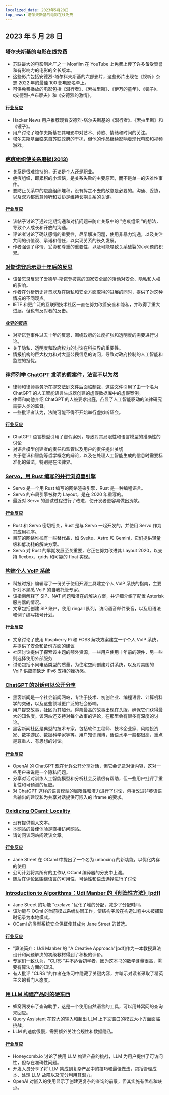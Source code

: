 ```yaml
---
localized_date: 2023年5月28日
top_news: 塔尔夫斯基的电影在线免费
---
```




## 2023 年 5 月 28 日

### [塔尔夫斯基的电影在线免费](https://kottke.org/23/05/watch-tarkovskys-best-films-online-for-free)

- 苏联最大的电影制片厂之一 Mosfilm 在 YouTube 上免费上传了许多备受赞誉和有影响力的电影的全长版本。
- 这些影片包括安德烈-塔尔科夫斯基的六部影片，这些影片出现在《视听》杂志 2022 年的最佳 100 部电影名单上。
- 可供免费播放的电影包括《潜行者》、《索拉里斯》、《伊万的童年》、《镜子》、《安德烈-卢布廖夫》和《安德烈的激情》。

#### [行业反应](http://news.ycombinator.com/item?id=36096652)

- Hacker News 用户推荐观看安德烈-塔尔夫斯基的《潜行者》、《索拉里斯》和《镜子》。
- 用户讨论了塔尔夫斯基在其电影中对艺术、诗歌、情绪和时间的关注。
- 塔尔夫斯基面临来自苏联政府的干扰，但他的作品继续影响着现代电影和视频游戏。

### [疤痕组织使关系磨损(2013)](https://gist.github.com/gtallen1187/27a585fcf36d6e657db2)

- 关系是很难维持的，无论是个人还是职业。
- 疤痕组织，即累积的小烦恼，是关系失败的主要原因，而不是单一的灾难性事件。
- 要防止关系中的疤痕组织堆积，没有挥之不去的敌意是必要的。沟通、妥协，以及双方都愿意倾听和妥协是维持长期关系的关键。

#### [行业反应](http://news.ycombinator.com/item?id=36093954)

- 该帖子讨论了通过定期沟通和对抗问题来防止关系中的 "疤痕组织 "的想法，导致个人成长和开放的沟通。
- 评论者讨论了确认感情的重要性，尽早解决问题，使用非暴力沟通，以及关注共同的价值观、承诺和信任，以实现关系的长久发展。
- 作者强调了移情、妥协和尊重的重要性，以及可能导致关系破裂的小问题的积累。

### [对斯诺登启示录十年后的反思](https://www.ietf.org/archive/id/draft-farrell-tenyearsafter-00.html)

- 该备忘录反思了爱德华-斯诺登披露的国家安全局的活动对安全、隐私和人权的影响。
- 作者在分析历史背景以及在隐私和安全方面取得的进展的同时，提供了对这种情况的不同观点。
- IETF 和更广泛的互联网技术社区一直在努力改善安全和隐私，并取得了重大进展，但也有反对者的反击。

#### [业界的反应](http://news.ycombinator.com/item?id=36097082)

- 对斯诺登事件过去十年的反思，围绕政府的过度扩张和透明度的需要进行讨论。
- 关于隐私、透明度和政府权力的讨论在科技界的重要性。
- 情报机构的巨大权力和对大量公民信息的访问，导致对政府控制的人工智能和监控的担忧。

### [律师列举 ChatGPT 发明的假案件，法官不以为然](https://simonwillison.net/2023/May/27/lawyer-chatgpt/)

- 律师和律师事务所在提交法庭文件后面临制裁，这些文件引用了由一个名为 ChatGPT 的人工智能语言生成器创建的虚假数据库中的虚假案例。
- 律师和向他介绍 ChatGPT 的人被要求出庭，凸显了人工智能驱动的法律研究需要人类的监督。
- 一些批评者认为，法院可能不得不开始举行虚拟听证会。

#### [行业反应](http://news.ycombinator.com/item?id=36097900)

- ChatGPT 语言模型引用了虚假案例，导致对其局限性和语言模型的准确性的讨论
- 对语言模型创建者的责任和监管以及用户的责任提出关切
- 关于意识和智能等哲学概念的辩论，以及在处理人工智能生成的信息时需要标准化的做法，特别是在法律界。

### [Servo，用 Rust 编写的并行浏览器引擎](https://servo.org/)

- Servo 是一个用 Rust 编写的网络渲染引擎，Rust 是一种编程语言。
- Servo 的布局引擎被称为 Layout，是在 2020 年重写的。
- 最近对 Servo 的测试过程进行了改进，使开发者更容易做出贡献。

#### [行业反应](http://news.ycombinator.com/item?id=36092852)

- Rust 和 Servo 密切相关，Rust 是与 Servo 一起开发的，并使用 Servo 作为其应用程序。
- 目前的网络堆栈有一些替代品，如 Svelte、Astro 和 Gemini，它们提供轻量级和低功耗的解决方案。
- Servo 对 Rust 的早期发展至关重要，它正在努力改进其 Layout 2020，以支持 flexbox、grids 和可靠的 float 实现。

### [构建个人 VoIP 系统](https://www.sacredheartsc.com/blog/building-a-personal-voip-system/)

- 科技时报》编辑写了一份关于使用开源工具建立个人 VoIP 系统的指南，主要针对不熟悉 VoIP 的自我托管专家。
- 该指南解释了 SIP、NAT 问题和潜在的解决方案，并详细介绍了配置 Asterisk 服务器的情况。
- 文章包括创建 SIP 账户，使用 ringall 队列，访问语音邮件录音，以及用语法和例子编写拨号计划。

#### [行业反应](http://news.ycombinator.com/item?id=36092718)

- 文章讨论了使用 Raspberry Pi 和 FOSS 解决方案建立一个个人 VoIP 系统，并提供了安全和备份方面的建议
- 社区讨论提供了探索该主题的额外资源，一些用户使用十年前的硬件，另一些则选择使用外部服务
- 讨论包括不同电话类型的质量，为住宅空间创建对讲系统，以及对美国的 VoIP 供应商缺乏 IPv6 支持的挫折感。

### [ChatGPT 的对话可以公开分享](https://chat.openai.com/share/66169853-d00a-4b05-abce-8f82c6d8c868)

- 黑客新闻是一个社会新闻网站，专注于技术、初创企业、编程语言、计算机科学的突破，以及这些领域更广泛的社会影响。
- 用户提交故事，社区为其加分。得票最高的故事出现在头版，确保它们获得最大的知名度。该网站还支持对每个故事的评论，在那里会有很多有深度的讨论。
- 黑客新闻社区是典型的技术专家，包括软件工程师、技术企业家、风险投资家、数字游民、数据科学家等等。用户知识渊博，话语水平一般都很高，重点是尊重人、有思想的讨论。

#### [行业反应](http://news.ycombinator.com/item?id=36091388)

- OpenAI 的 ChatGPT 现在允许公开分享对话，但它会记录对话内容，这对一些用户来说是一个隐私问题。
- 分享对话对训练人工智能模型和分析社会反馈很有帮助，但一些用户批评了重复性和可预测的反应。
- 对 ChatGPT 这样的语言模型的局限性和潜力进行了讨论，包括改进非英语语言输出的建议和为共享对话提供可嵌入的 iframe 的要求。

### [Oxidizing OCaml: Locality](https://blog.janestreet.com/oxidizing-ocaml-locality/)

- 没有提供输入文本。
- 本网站的最佳体验是直接访问网站。
- 请访问该网站阅读该文章。

#### [行业反应](http://news.ycombinator.com/item?id=36094799)

- Jane Street 在 OCaml 中提出了一个名为 unboxing 的新功能，以优化内存的使用
- 公司计划将其所有的工作从 OCaml 编译器的分支中上溯。
- 随后在评论区围绕语言的可用性、可读性和语法选择进行了讨论

### [Introduction to Algorithms：Udi Manber 的《创造性方法》[pdf]](https://doc.lagout.org/science/0_Computer%20Science/2_Algorithms/Introduction%20to%20Algorithms_%20A%20Creative%20Approach%20%5BManber%201989-01-11%5D.pdf)

- Jane Street 的功能 "exclave "优化了堆的分配，减少了分配时间。
- 该功能与 OCml 的当前模式系统协同工作，使结构字段在构造过程中未被捕获时记录为本地模式。
- OCaml 的类型系统安全保证使其成为 Jane Street 的首选。

#### [行业反应](http://news.ycombinator.com/item?id=36096305)

- "算法简介：Udi Manber 的 "A Creative Approach"[pdf]作为一本教授算法设计和问题解决的初级教材得到了积极的评价。
- 专家们一致认为，"CLRS "并不适合初学者，因为这本书的数学含量很高，需要有算法方面的知识。
- 有人批评 "CLRS "的作者在练习中隐藏了关键内容，并暗示对读者采取了精英主义的看门人态度。

### [用 LLM 构建产品时的硬东西](https://www.honeycomb.io/blog/hard-stuff-nobody-talks-about-llm)

- 蜂窝网发布了查询助手，这是一个使用自然语言的工具，可以用蜂窝网的查询来回应。
- Query Assistant 在较大的输入和超出 LLM 上下文窗口的模式大小方面面临挑战。
- LLM 的速度很慢，需要额外关注合规性和数据隐私。

#### [行业反应](http://news.ycombinator.com/item?id=36096811)

- Honeycomb.io 讨论了使用 LLM 构建产品的挑战，LLM 为用户提供了可访问性，但存在准确性问题。
- 开发人员分享了将 LLM 集成到复杂产品中的技巧和最佳做法，包括管理成本、处理 LLM 故障以及充分利用其潜力。
- OpenAI 对嵌入的使用显示了创建更复杂的查询的前景，但其实施有优点和缺点。

</Steps>
